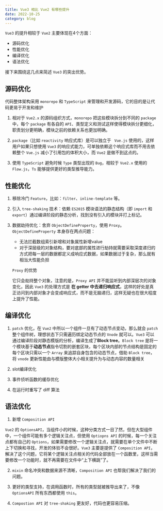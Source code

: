```yaml
---
title: Vue3 相比 Vue2 有哪些提升
date: 2022-10-25
category: blog
---
```


`Vue3` 的提升相较于 `Vue2` 主要体现在4个方面：
- 源码优化
- 性能优化
- 编译优化
- 语法优化  

接下来围绕这几点来简述 `Vue3` 的突出优势。

## 源码优化

代码整体架构采用 `monorepo` 和 `TypeScript` 来管理和开发源码，它的目的是让代码更易于开发和维护

1. 相对于 `Vue2.x` 的源码组织方式，`monorepo` 把这些模块拆分到不同的 `package` 中，每个 `package` 有各自的 `API`、类型定义和测试这样使得模块拆分更细化，职责划分更明确，模块之前的依赖关系也更加明确。

2. `package`（比如 `reactivity` 响应式库）是可以独立于 ` Vue.js` 使用的，这样用户如果只想使用 `Vue3` 的响应式能力，可单独依赖这个响应式库而不用去依赖整个 `Vue.js` 减小了引用包的体积大小，而 `Vue2` 是做不到这点的。

3. 使用 `TypeScript` 避免时候 `Type` 类型出现的 `Bug`，相较于 `Vue2.x` 使用的 `Flow.js`，`Ts` 能够提供更好的类型推导能力。

## 性能优化

1. 移除冷门 `Feature`，比如：`filter`、`inline-template` 等。
2. 引入 `tree-shaking` 技术：依赖 `ES2015` 模块语法的静态结构（即 `import` 和 `export`）通过编译阶段的静态分析，找到没有引入的模块并打上标记。
3. 数据劫持优化：舍弃 `ObjectDefineProperty`，使用 `Proxy`。  
`ObjectDefineProperty` 本身存在两点问题：  
   - 无法拦截数组索引新增和对象属性新增value
   - 对于深层级的对象结构，要对底部的属性进行劫持就需要采取深度递归的方式把每一层的数据都定义成响应式数据，如果数据过于复杂，那么就有相当大性能负担

   `Proxy` 的优势   
   
   它只会劫持整个对象，注意的是，`Proxy API` 并不能监听到内部深层次的对象变化，因此 `Vue3` 的处理方式是 **在 getter 中去递归响应式**，这样的好处是真正访问到内部对象才会变成响应式，而不是无脑递归，这样无疑也在很大程度上提升了性能。

## 编译优化

1. `patch` 优化，在 `Vue2` 中所以一个组件一旦有了动态节点变动，那么就会 `patch` 整个组件树，理想状态下只需遍历绑定动态节点的 `Vnode` 就可以。`Vue3` 可以通过编译阶段对静态模版的分析，编译生成了**Block tree**。`Block tree` 是将一个模块基于**动态节点**指令切割的嵌套区块，每个区块内部的节点结构是固定的每个区块只需以一个 `Array` 来追踪自身包含的动态节点，借助 `Block tree`，将 `vnode` 更新性能由与模版整体大小相关提升为与动态内容的数量相关

2. slot编译优化
3. 事件侦听函数的缓存优化
4. 在运行时重写了 diff 算法

## 语法优化

1. 新增 `Composition API`  


`Vue2` 的 `OptionsAPI`，当组件小的时候，这种分类方式一目了然，但在大型组件中，一个组件可能有多个逻辑关注点，但使用 `Optiopns API` 的时候，每一个关注点都有自己的 `Options`，如果需要修改一个逻辑关注点，就需要在单个文件中不断上下切换和寻找，开发的体验不会很好。`Vue3` 主要是提供了 `Composition API`，解决了这个问题，它将某个逻辑关注点相关的代码全部放在一个函数里，这样当需要修改一个功能时，就不再需要在文件中“上下横跳”了。  

2. `mixin` 命名冲突和数据来源不清晰，`Composition API` 也帮我们解决了我们的问题。  

3. 更好的类型支持，在调用函数时，所有的类型就被推导出来了，不像 `OptionsAPI` 所有东西都使用 `this`。  

4. `Compostion API` 对 `tree-shaking` 更友好，代码也更容易压缩。  